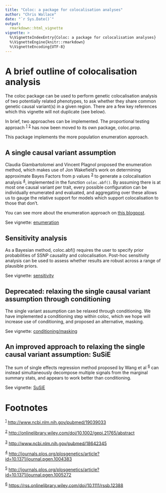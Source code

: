 ```yaml
---
title: "Coloc: a package for colocalisation analyses"
author: "Chris Wallace"
date: "`r Sys.Date()`"
output:
  rmarkdown::html_vignette
vignette: >
  %\VignetteIndexEntry{Coloc: a package for colocalisation analyses}
  %\VignetteEngine{knitr::rmarkdown}
  %\VignetteEncoding{UTF-8}
---
```

<a id="org63a948f"></a>

# A brief outline of colocalisation analysis

The coloc package can be used to perform genetic colocalisation
analysis of two potentially related phenotypes, to ask whether they
share common genetic causal variant(s) in a given region.  There are a
few key references which this vignette will not duplicate (see below).

In brief, two approaches can be implemented.  The proportional testing approach
<sup><a id="fnr.1" class="footref" href="#fn.1">1</a></sup>  <sup><a id="fnr.2" class="footref" href="#fn.2">2</a></sup> has now been moved to its own package, coloc.prop.

This package implements the more population enumeration approach.

## A single causal variant assumption

 Claudia Giambartolomei and
Vincent Plagnol proposed the enumeration method, which makes use of Jon
Wakefield's work on determining approximate Bayes Factors from p
values <sup><a id="fnr.3" class="footref" href="#fn.3">3</a></sup> to
generate a colocalisation analysis <sup><a id="fnr.4"
class="footref" href="#fn.4">4</a></sup>, implemented in the function
`coloc.abf()`.  By assuming there is at most one causal variant
per trait, every possible configuration can be individually enumerated
and evaluated, and aggregating over these allows us to gauge the
relative support for models which support colocalisation to those that
don't.

You can see more about the enumeration approach on
[this blogpost](http://haldanessieve.org/2013/05/21/our-paper-bayesian-test-for-co-localisation-between-pairs-of-genetic-association-studies-using-summary-statistics/).

See vignette: [enumeration](a03_enumeration.html)

## Sensitivity analysis

As a Bayesian method, coloc.abf() requires the user to specify prior probabilities of SSNP causality and colocalisation.  Post-hoc sensitivity analysis can be used to assess whether results are robust across a range of plausible priors.

See vignette: [sensitivity](a04_sensitivity.html)

## Deprecated: relaxing the single causal variant assumption through conditioning

The single variant assumption can be relaxed through conditioning.  We
have implemented a conditioning step within coloc, which we hope
will increase use of conditioning, and proposed an alternative,
masking.

See vignette: [conditioning/masking](a05_conditioning.html)

## An improved approach to relaxing the single causal variant assumption: SuSiE

The sum of single effects regression method proposed by Wang et al <sup><a id="fnr.6" class="footref" href="#fn.6">6</a></sup> can instead simultaneously decompose multiple signals from the marginal summary stats, and appears to work better than conditioning.  

See vignette: [SuSiE](a06_SuSiE.html)



# Footnotes

<sup><a id="fn.1" href="#fnr.1">1</a></sup> <http://www.ncbi.nlm.nih.gov/pubmed/19039033>

<sup><a id="fn.2" href="#fnr.2">2</a></sup> <http://onlinelibrary.wiley.com/doi/10.1002/gepi.21765/abstract>

<sup><a id="fn.3" href="#fnr.3">3</a></sup> <http://www.ncbi.nlm.nih.gov/pubmed/18642345>

<sup><a id="fn.4" href="#fnr.4">4</a></sup> <http://journals.plos.org/plosgenetics/article?id=10.1371/journal.pgen.1004383>

<sup><a id="fn.5" href="#fnr.5">5</a></sup> <http://journals.plos.org/plosgenetics/article?id=10.1371/journal.pgen.1005272>

<sup><a id="fn.5" href="#fnr.6">6</a></sup> <https://rss.onlinelibrary.wiley.com/doi/10.1111/rssb.12388>
